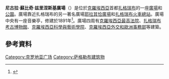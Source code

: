 {{refimprove|time=2015-01-18T16:00:38+00:00}}
'''尼古拉·蘇比奇·兹里涅斯基廣場'''（{{lang-hr|Trg Nikole Šubića Zrinskog}}）是位於[[克羅埃西亞|克羅埃西亞]]首都[[扎格瑞布|扎格瑞布]]的一座[[廣場|廣場]]和[[公園|公園]]。廣場靠近扎格瑞布的另一著名廣場[[耶拉其恰廣場|耶拉其恰廣場]]和[[扎格瑞布火車總站|扎格瑞布火車總站]]。廣場中央有一座音樂亭，修建於1891年<ref>{{cite web | url=http://www.vjesnik.hr/Html/2002/12/22/Clanak.asp?r=kul&c=2 | title=Glazbeni paviljon bez glazbe | work=[[Vjesnik|Vjesnik]] | date=December 22, 2002 | language=hr | accessdate=2009-09-08}}{{dead link|date=April 2014}}</ref>。廣場四周有[[克羅埃西亞最高法院|克羅埃西亞最高法院]]、[[扎格瑞布考古博物館|扎格瑞布考古博物館]]、[[克羅埃西亞科學與藝術學院|克羅埃西亞科學與藝術學院]]、[[克羅埃西亞外交和歐洲事務部|克羅埃西亞外交和歐洲事務部]]等建築。
==參考資料==
{{Reflist|2}}
{{commons category|Zrinjevac}}
{{coord|45|48|37|N|15|58|41|E|display=title|type:landmark}}
[[Category:克罗地亚广场|Category:克罗地亚广场]]
[[Category:萨格勒布建筑物|Category:萨格勒布建筑物]]